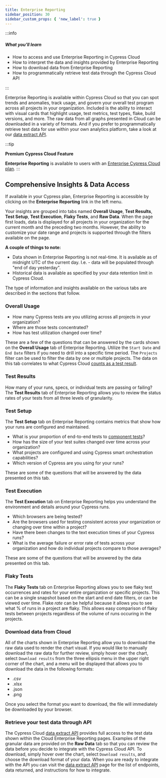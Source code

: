 ```yaml
---
title: Enterprise Reporting
sidebar_position: 30
sidebar_custom_props: { 'new_label': true }
---
```


:::info

##### <Icon name="question-circle" color="#4BBFD2" /> What you'll learn

- How to access and use Enterprise Reporting in Cypress Cloud
- How to interpret the data and insights provided by Enterprise Reporting
- How to download data from Enterprise Reporting
- How to programmatically retrieve test data through the Cypress Cloud API

:::

Enterprise Reporting is available within Cypress Cloud so that you can spot trends and anomalies,
track usage, and govern your overall test program across all projects in your organization. Included
is the ability to interact with visual cards that highlight usage, test metrics, test types, flake,
build versions, and more. The raw data from all graphs presented in Cloud can be downloaded in a variety
of formats. And if you prefer to programmatically retrieve test data for use within your own analytics
platform, take a look at our [data extract API](/cloud/integrations/data-extract-api).

:::tip

<Icon name="star" /> **Premium Cypress Cloud Feature**

**Enterprise Reporting** is available to users with an
[Enterprise Cypress Cloud plan](https://cypress.io/pricing).
:::

## Comprehensive Insights & Data Access

If available in your Cypress plan, Enterprise Reporting is accessible by clicking on the **Enterprise
Reporting** link in the left menu.

Your insights are grouped into tabs named **Overall Usage**, **Test Results**, **Test
Setup**, **Test Execution**, **Flaky Tests**, and **Raw Data**. When the page first loads, data is displayed for all projects in your
organization for the current month and the preceding two months. However, the ability to customize your date range and projects is
supported through the filters available on the page.

**A couple of things to note:**

- Data shown in Enterprise Reporting is not real-time. It is available as of midnight UTC of the current day.
  I.e. - data will be populated through "end of day yesterday".
- Historical data is available as specified by your data retention limit in Cypress Cloud.

The type of information and insights available on the various tabs are described in the sections that follow.

### Overall Usage

- How many Cypress tests are you utilizing across all projects in your organization?
- Where are those tests concentrated?
- How has test utilization changed over time?

These are a few of the questions that can be answered by the cards shown on the **Overall Usage** tab of Enterprise
Reporting. Utilize the `Start Date` and `End Date` filters if you need to drill into a specific time period. The `Projects`
filter can be used to filter the data by one or multiple projects. The data on this tab correlates to what
Cypress Cloud [counts as a test result](/cloud/faq#What-counts-as-a-test-result).

<DocsImage
  src="/img/cloud/features/analytics/enterprise-reporting-usage-report.png"
  alt="Cloud Enterprise Reporting usage report"
/>

### Test Results

How many of your runs, specs, or individual tests are passing or failing? The **Test Results** tab
of Enterprise Reporting allows you to review the status rates of your tests from all three levels of granularity.

<DocsImage
  src="/img/cloud/features/analytics/enterprise-reporting-test-results.png"
  alt="Cloud Enterprise Reporting test results report"
/>

### Test Setup

The **Test Setup** tab on Enterprise Reporting contains metrics that show how your runs are configured and maintained.

- What is your proportion of end-to-end tests to [component tests](/app/component-testing/get-started)?
- How has the size of your test suites changed over time across your organization?
- What projects are configured and using Cypress smart orchestration capabilities?
- Which version of Cypress are you using for your runs?

These are some of the questions that will be answered by the data presented on this tab.

<DocsImage
  src="/img/cloud/features/analytics/enterprise-reporting-test-setup1.png"
  alt="Cloud Enterprise Reporting test setup report"
/>

<DocsImage
  src="/img/cloud/features/analytics/enterprise-reporting-test-setup2.png"
  alt="Cloud Enterprise Reporting test setup report"
/>

### Test Execution

The **Test Execution** tab on Enterprise Reporting helps you understand the environment and details around your Cypress runs.

- Which browsers are being tested?
- Are the browsers used for testing consistent across your organization or changing over time within a project?
- Have there been changes to the text execution times of your Cypress runs?
- What is the average failure or error rate of tests across your organization and how do individual projects compare to those averages?

These are some of the questions that will be answered by the data presented on this tab.

<DocsImage
  src="/img/cloud/features/analytics/enterprise-reporting-test-execution1.png"
  alt="Cloud Enterprise Reporting test execution report"
/>

<DocsImage
  src="/img/cloud/features/analytics/enterprise-reporting-test-execution2.png"
  alt="Cloud Enterprise Reporting test execution report"
/>

### Flaky Tests

The **Flaky Tests** tab on Enterprise Reporting allows you to see flaky test occurrences and rates for your entire organization or
specific projects. This can be a single snapshot based on the start and end date filters, or can be viewed over time. Flake
_rate_ can be helpful because it allows you to see what % of runs in a project are flaky. This allows easy comparison of flaky
tests between projects regardless of the volume of runs occuring in the projects.

<DocsImage
  src="/img/cloud/features/analytics/enterprise-reporting-flaky-tests.png"
  alt="Cloud Enterprise Reporting test suite report"
/>

### Download data from Cloud

All of the charts shown in Enterprise Reporting allow you to download the raw data used to
render the chart visual. If you would like to manually download the raw data for further review, simply
hover over the chart, select `Download results` from the three ellipsis menu in the upper right corner of the
chart, and a menu will be displayed that allows you to download the data in the following formats:

- .csv
- .xlsx
- .json
- .png

Once you select the format you want to download, the file will immediately be downloaded by your browser.

<DocsImage
  src="/img/cloud/features/analytics/enterprise-reporting-download.png"
  alt="Cloud Enterprise Reporting download data"
/>

### Retrieve your test data through API

The Cypress Cloud [data extract API](/cloud/integrations/data-extract-api) provides full access to
the test data shown within the Cloud Enterprise Reporting pages. Examples of the granular data are
provided on the **Raw Data** tab so that you can review the data before you decide to integrate with the
Cypress Cloud API. To download, simply hover over the chart, select `Download results`, and choose the
download format of your data. When you are ready to integrate with the API you can visit the
[data extract API](/cloud/integrations/data-extract-api) page for the list of endpoints, data
returned, and instructions for how to integrate.

<DocsImage
  src="/img/cloud/features/analytics/enterprise-reporting-sample-download.png"
  alt="Cloud Enterprise Reporting retrieve JWT"
/>
